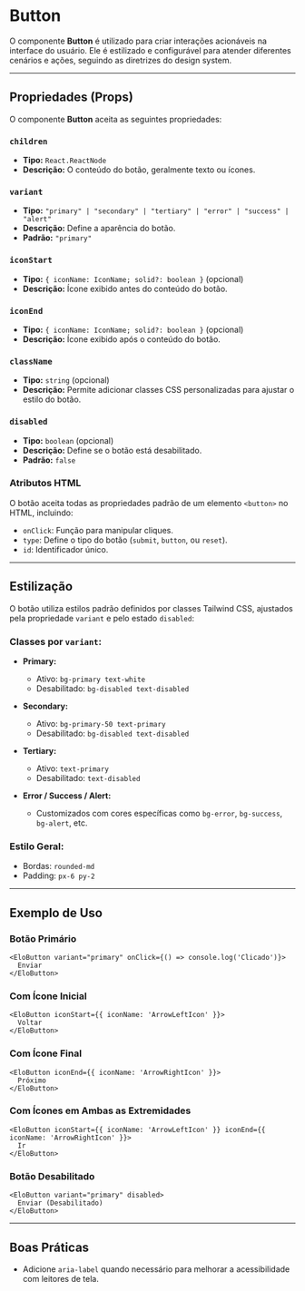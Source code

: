 
# Button

O componente **Button** é utilizado para criar interações acionáveis na interface do usuário. Ele é estilizado e configurável para atender diferentes cenários e ações, seguindo as diretrizes do design system.

---

## Propriedades (Props)

O componente **Button** aceita as seguintes propriedades:

### `children`

- **Tipo:** `React.ReactNode`  
- **Descrição:** O conteúdo do botão, geralmente texto ou ícones.

### `variant`

- **Tipo:** `"primary" | "secondary" | "tertiary" | "error" | "success" | "alert"`  
- **Descrição:** Define a aparência do botão.  
- **Padrão:** `"primary"`

### `iconStart`

- **Tipo:** `{ iconName: IconName; solid?: boolean }` (opcional)  
- **Descrição:** Ícone exibido antes do conteúdo do botão.

### `iconEnd`

- **Tipo:** `{ iconName: IconName; solid?: boolean }` (opcional)  
- **Descrição:** Ícone exibido após o conteúdo do botão.

### `className`

- **Tipo:** `string` (opcional)  
- **Descrição:** Permite adicionar classes CSS personalizadas para ajustar o estilo do botão.

### `disabled`

- **Tipo:** `boolean` (opcional)  
- **Descrição:** Define se o botão está desabilitado.  
- **Padrão:** `false`

### Atributos HTML

O botão aceita todas as propriedades padrão de um elemento `<button>` no HTML, incluindo:

- `onClick`: Função para manipular cliques.  
- `type`: Define o tipo do botão (`submit`, `button`, ou `reset`).  
- `id`: Identificador único.

---

## Estilização

O botão utiliza estilos padrão definidos por classes Tailwind CSS, ajustados pela propriedade `variant` e pelo estado `disabled`:

### **Classes por `variant`:**

- **Primary:**  
  - Ativo: `bg-primary text-white`  
  - Desabilitado: `bg-disabled text-disabled`

- **Secondary:**  
  - Ativo: `bg-primary-50 text-primary`  
  - Desabilitado: `bg-disabled text-disabled`

- **Tertiary:**  
  - Ativo: `text-primary`  
  - Desabilitado: `text-disabled`

- **Error / Success / Alert:**  
  - Customizados com cores específicas como `bg-error`, `bg-success`, `bg-alert`, etc.

### **Estilo Geral:**

- Bordas: `rounded-md`  
- Padding: `px-6 py-2`

---

## Exemplo de Uso

### Botão Primário

```tsx
<EloButton variant="primary" onClick={() => console.log('Clicado')}>
  Enviar
</EloButton>
```

### Com Ícone Inicial

```tsx
<EloButton iconStart={{ iconName: 'ArrowLeftIcon' }}>
  Voltar
</EloButton>
```

### Com Ícone Final

```tsx
<EloButton iconEnd={{ iconName: 'ArrowRightIcon' }}>
  Próximo
</EloButton>
```

### Com Ícones em Ambas as Extremidades

```tsx
<EloButton iconStart={{ iconName: 'ArrowLeftIcon' }} iconEnd={{ iconName: 'ArrowRightIcon' }}>
  Ir
</EloButton>
```

### Botão Desabilitado

```tsx
<EloButton variant="primary" disabled>
  Enviar (Desabilitado)
</EloButton>
```

---

## Boas Práticas

- Adicione `aria-label` quando necessário para melhorar a acessibilidade com leitores de tela.